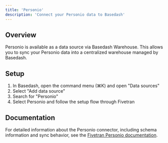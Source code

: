 ```yaml
---
title: 'Personio'
description: 'Connect your Personio data to Basedash'
---
```


## Overview

Personio is available as a data source via Basedash Warehouse. This allows you to sync your Personio data into a centralized warehouse managed by Basedash.

## Setup

1. In Basedash, open the command menu (⌘K) and open "Data sources"
2. Select "Add data source"
3. Search for "Personio"
4. Select Personio and follow the setup flow through Fivetran

## Documentation

For detailed information about the Personio connector, including schema information and sync behavior, see the [Fivetran Personio documentation](https://fivetran.com/docs/connectors/applications/personio).
